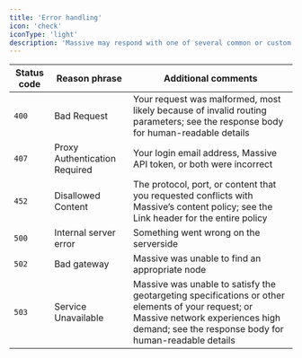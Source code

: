 ```yaml
---
title: 'Error handling'
icon: 'check'
iconType: 'light'
description: 'Massive may respond with one of several common or custom error messages.'
---
```


| Status code | Reason phrase                    | Additional comments                                                                                                                                          |
|-------------|----------------------------------|--------------------------------------------------------------------------------------------------------------------------------------------------------------|
| `400`       | Bad Request                      | Your request was malformed, most likely because of invalid routing parameters; see the response body for human-readable details                              |
| `407`       | Proxy Authentication Required    | Your login email address, Massive API token, or both were incorrect                                                                                           |
| `452`       | Disallowed Content               | The protocol, port, or content that you requested conflicts with Massive’s content policy; see the Link header for the entire policy                          |
| `500`       | Internal server error            | Something went wrong on the serverside                                                                                                                        |
| `502`       | Bad gateway                      | Massive was unable to find an appropriate node                                                                                                                |
| `503`       | Service Unavailable              | Massive was unable to satisfy the geotargeting specifications or other elements of your request; or Massive network experiences high demand; see the response body for human-readable details |